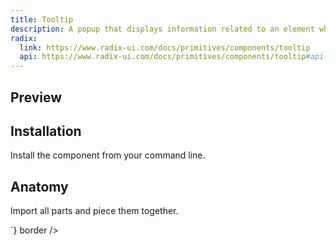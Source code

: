 ```yaml
---
title: Tooltip
description: A popup that displays information related to an element when the element receives keyboard focus or the mouse hovers over it.
radix:
  link: https://www.radix-ui.com/docs/primitives/components/tooltip
  api: https://www.radix-ui.com/docs/primitives/components/tooltip#api-reference
---
```

## Preview

<Preview>
  <Flex
    css={{
      flexDirection: "column",
      alignItems: "center",
      gap: "$3",
    }}
  >
  <TooltipProvider>
    <Radio>
      <Tooltip content="Tooltip A">
        <Radio.Item value="a" css={{ marginRight: '$3' }} />
      </Tooltip>
      <Tooltip content="Tooltip B">
        <Radio.Item value="b" css={{ marginRight: '$3' }} />
      </Tooltip>
    </Radio>
  </TooltipProvider>
  </Flex>
</Preview>

## Installation

Install the component from your command line.

<LiveProvider>
    <LiveEditor code={`npm install @odpf/apsara`} border/>
</LiveProvider>


## Anatomy
Import all parts and piece them together.

<LiveProvider>
    <LiveEditor code={`

<TooltipProvider>
  <Radio>
    <Tooltip content="Tooltip A">
      <Radio.Item value="a" css={{ marginRight: '$3' }} />
    </Tooltip>
    <Tooltip content="Tooltip B">
      <Radio.Item value="b" css={{ marginRight: '$3' }} />
    </Tooltip>
  </Radio>
</TooltipProvider>
`} border />
</LiveProvider>
